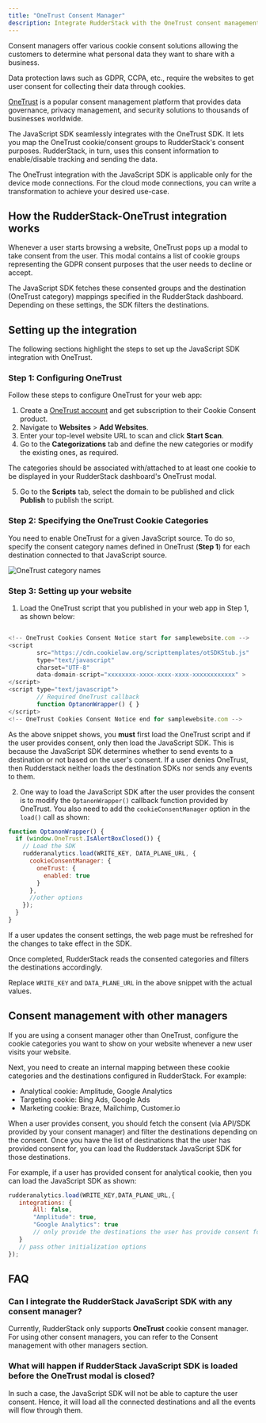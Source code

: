 ```yaml
---
title: "OneTrust Consent Manager"
description: Integrate RudderStack with the OneTrust consent management platform.
---
```


Consent managers offer various cookie consent solutions allowing the customers to determine what personal data they want to share with a business.

<div class="infoBlock">
Data protection laws such as GDPR, CCPA, etc., require the websites to get user consent for collecting their data through cookies.
</div>

[OneTrust](https://www.onetrust.com/) is a popular consent management platform that provides data governance, privacy management, and security solutions to thousands of businesses worldwide. 

The JavaScript SDK seamlessly integrates with the OneTrust SDK. It lets you map the OneTrust cookie/consent groups to RudderStack's consent purposes. RudderStack, in turn, uses this consent information to enable/disable tracking and sending the data.

<div class="warningBlock">
The OneTrust integration with the JavaScript SDK is applicable only for the <Link to="/destinations/rudderstack-connection-modes/#device-mode">device mode</Link> connections. For the <Link to="/destinations/rudderstack-connection-modes/#cloud-mode">cloud mode</Link> connections, you can write a <Link to="/features/transformations/#adding-a-transformation">transformation</Link> to achieve your desired use-case.
</div>

## How the RudderStack-OneTrust integration works

Whenever a user starts browsing a website, OneTrust pops up a modal to take consent from the user. This modal contains a list of cookie groups representing the GDPR consent purposes that the user needs to decline or accept.

The JavaScript SDK fetches these consented groups and the destination (OneTrust category) mappings specified in the RudderStack dashboard. Depending on these settings, the SDK filters the destinations.

## Setting up the integration

The following sections highlight the steps to set up the JavaScript SDK integration with OneTrust.

### Step 1: Configuring OneTrust

Follow these steps to configure OneTrust for your web app:

1. Create a [OneTrust account](https://my.onetrust.com/s/login/SelfRegister?language=en_US&startURL=%2Fs%2F%3Ft%3D1587743884774) and get subscription to their <Link to="https://www.onetrust.com/products/cookie-consent/">Cookie Consent</Link> product.
2. Navigate to **Websites** > **Add Websites**. 
3. Enter your top-level website URL to scan and click **Start Scan**.
4. Go to the **Categorizations** tab and define the new categories or modify the existing ones, as required.

<div class="infoBlock">
The categories should be associated with/attached to at least one cookie to be displayed in your RudderStack dashboard's OneTrust modal.
</div>

5. Go to the **Scripts** tab, select the domain to be published and click **Publish** to publish the script.

### Step 2: Specifying the OneTrust Cookie Categories

You need to enable OneTrust for a given JavaScript source. To do so, specify the consent category names defined in OneTrust (**Step 1**) for each destination connected to that JavaScript source.

<img src="../../../../assets/event-stream-sources/onetrust-1.png" alt="OneTrust category names" />

### Step 3: Setting up your website

1. Load the OneTrust script that you published in your web app in <Link to="#step-1-configuring-onetrust">Step 1</Link>, as shown below:

```javascript

<!-- OneTrust Cookies Consent Notice start for samplewebsite.com -->
<script
        src="https://cdn.cookielaw.org/scripttemplates/otSDKStub.js"
        type="text/javascript"
        charset="UTF-8"
        data-domain-script="xxxxxxxx-xxxx-xxxx-xxxx-xxxxxxxxxxxx" >
</script>
<script type="text/javascript">
        // Required OneTrust callback
        function OptanonWrapper() { }
</script>
<!-- OneTrust Cookies Consent Notice end for samplewebsite.com -->
```

<div class="warningBlock">
As the above snippet shows, you <strong>must</strong> first load the OneTrust script and if the user provides consent, only then load the JavaScript SDK. This is because the JavaScript SDK determines whether to send events to a destination or not based on the user's consent. If a user denies OneTrust, then Rudderstack neither loads the destination SDKs nor sends any events to them.
</div>

2. One way to load the JavaScript SDK after the user provides the consent is to modify the `OptanonWrapper()` callback function provided by OneTrust. You also need to add the `cookieConsentManager` option in the `load()` call as shown:

```javascript
function OptanonWrapper() {
  if (window.OneTrust.IsAlertBoxClosed()) {
    // Load the SDK
    rudderanalytics.load(WRITE_KEY, DATA_PLANE_URL, {
      cookieConsentManager: {
        oneTrust: {
          enabled: true
        }
      },
      //other options
    });
  }
}
```

<div class="infoBlock">
If a user updates the consent settings, the web page must be refreshed for the changes to take effect in the SDK.
</div>

Once completed, RudderStack reads the consented categories and filters the destinations accordingly.

<div class="infoBlock">
Replace <Link to="/resources/glossary/#write-key"><code class="inline-code">WRITE_KEY</code></Link> and <Link to="/dashboard-guides/overview/#data-plane-url"><code class="inline-code">DATA_PLANE_URL</code></Link> in the above snippet with the actual values.
</div>

## Consent management with other managers

If you are using a consent manager other than OneTrust, configure the cookie categories you want to show on your website whenever a new user visits your website.

Next, you need to create an internal mapping between these cookie categories and the destinations configured in RudderStack. For example:
- Analytical cookie: Amplitude, Google Analytics
- Targeting cookie: Bing Ads, Google Ads
- Marketing cookie: Braze, Mailchimp, Customer.io

When a user provides consent, you should fetch the consent (via API/SDK provided by your consent manager) and filter the destinations depending on the consent. Once you have the list of destinations that the user has provided consent for, you can load the Rudderstack JavaScript SDK for those destinations.

For example, if a user has provided consent for analytical cookie, then you can load the JavaScript SDK as shown:

```javascript
rudderanalytics.load(WRITE_KEY,DATA_PLANE_URL,{
   integrations: {
       All: false,
       "Amplitude": true,
       "Google Analytics": true
       // only provide the destinations the user has provide consent for
   }
   // pass other initialization options
});
```

## FAQ

### Can I integrate the RudderStack JavaScript SDK with any consent manager?

Currently, RudderStack only supports **OneTrust** cookie consent manager. For using other consent managers, you can refer to the <Link to="#consent-management-with-other-managers">Consent management with other managers</Link> section. 

### What will happen if RudderStack JavaScript SDK is loaded before the OneTrust modal is closed?

In such a case, the JavaScript SDK will not be able to capture the user consent. Hence, it will load all the connected destinations and all the events will flow through them.